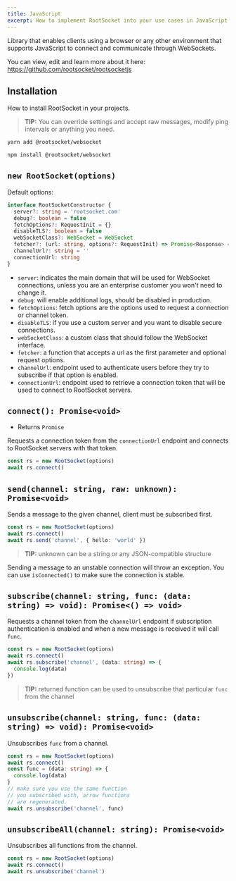 ```yaml
---
title: JavaScript
excerpt: How to implement RootSocket into your use cases in JavaScript.
---
```


Library that enables clients using a browser or any other environment that supports JavaScript to connect and communicate through WebSockets.

You can view, edit and learn more about it here: https://github.com/rootsocket/rootsocketjs

## Installation

How to install RootSocket in your projects.

<blockquote>
  <b>TIP:</b> You can override settings and accept raw messages, modify ping intervals or anything you need.
</blockquote>

<code-group>
  <code-block label="Yarn" active>

```bash
yarn add @rootsocket/websocket
```

  </code-block>

  <code-block label="NPM">

```bash
npm install @rootsocket/websocket
```

  </code-block>
</code-group>

## `new RootSocket(options)`

Default options:

```typescript
interface RootSocketConstructor {
  server?: string = 'rootsocket.com'
  debug?: boolean = false
  fetchOptions?: RequestInit = {}
  disableTLS?: boolean = false
  webSocketClass?: WebSocket = WebSocket
  fetcher?: (url: string, options?: RequestInit) => Promise<Response> = fetch
  channelUrl?: string = ''
  connectionUrl: string
}
```

- `server`: indicates the main domain that will be used for WebSocket connections, unless you are an enterprise customer you won't need to change it.
- `debug`: will enable additional logs, should be disabled in production.
- `fetchOptions`: fetch options are the options used to request a connection or channel token.
- `disableTLS`: if you use a custom server and you want to disable secure connections.
- `webSocketClass`: a custom class that should follow the WebSocket interface.
- `fetcher`: a function that accepts a url as the first parameter and optional request options.
- `channelUrl`: endpoint used to authenticate users before they try to subscribe if that option is enabled.
- `connectionUrl`: endpoint used to retrieve a connection token that will be used to connect to RootSocket servers.

## `connect(): Promise<void>`

- Returns `Promise`

Requests a connection token from the `connectionUrl` endpoint and connects to RootSocket servers with that token.

```typescript
const rs = new RootSocket(options)
await rs.connect()
```

## `send(channel: string, raw: unknown): Promise<void>`

Sends a message to the given channel, client must be subscribed first.

```typescript
const rs = new RootSocket(options)
await rs.connect()
await rs.send('channel', { hello: 'world' })
```

<blockquote>
  <b>TIP:</b> unknown can be a string or any JSON-compatible structure
</blockquote>

<alert type="warning">
  Sending a message to an unstable connection will throw an exception. You can use <code>isConnected()</code> to make
  sure the connection is stable.
</alert>

## `subscribe(channel: string, func: (data: string) => void): Promise<() => void>`

Requests a channel token from the `channelUrl` endpoint if subscription authentication is enabled and when a new message is received it will call `func`.

```typescript
const rs = new RootSocket(options)
await rs.connect()
await rs.subscribe('channel', (data: string) => {
  console.log(data)
})
```

<blockquote>
  <b>TIP:</b> returned function can be used to unsubscribe that particular <code>func</code> from the channel
</blockquote>

## `unsubscribe(channel: string, func: (data: string) => void): Promise<void>`

Unsubscribes `func` from a channel.

```typescript
const rs = new RootSocket(options)
await rs.connect()
const func = (data: string) => {
  console.log(data)
}
// make sure you use the same function
// you subscribed with, arrow functions
// are regenerated.
await rs.unsubscribe('channel', func)
```

## `unsubscribeAll(channel: string): Promise<void>`

Unsubscribes all functions from the channel.

```typescript
const rs = new RootSocket(options)
await rs.connect()
await rs.unsubscribe('channel')
```
